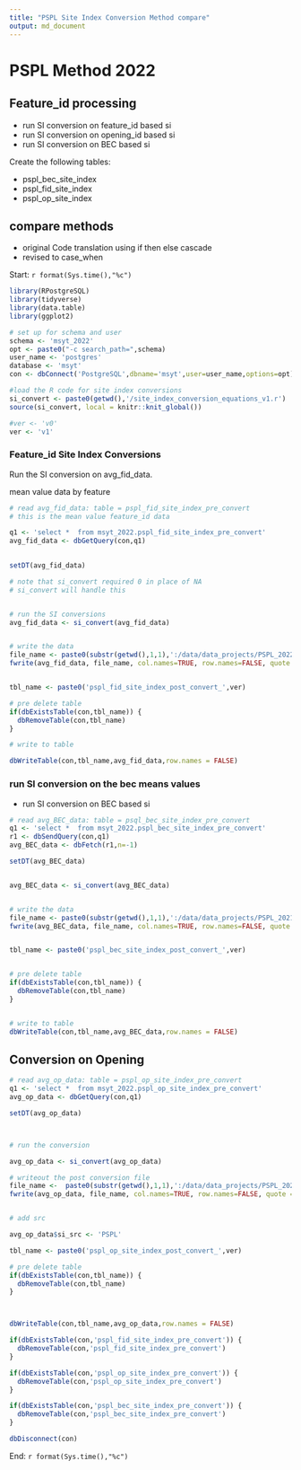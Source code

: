 ```yaml
---
title: "PSPL Site Index Conversion Method compare"
output: md_document
---
```



# PSPL Method 2022  

## Feature_id processing 

- run SI conversion on feature_id based si
- run SI conversion on opening_id based si
- run SI conversion on BEC based si 



Create the following tables:

- pspl_bec_site_index
- pspl_fid_site_index
- pspl_op_site_index

## compare methods 

- original Code translation using if then else cascade
- revised to case_when


Start: `r format(Sys.time(),"%c")`

```r

library(RPostgreSQL)
library(tidyverse)
library(data.table)
library(ggplot2)

# set up for schema and user
schema <- 'msyt_2022'
opt <- paste0("-c search_path=",schema)
user_name <- 'postgres'
database <- 'msyt'
con <- dbConnect('PostgreSQL',dbname='msyt',user=user_name,options=opt)


```

```r
#load the R code for site index conversions
si_convert <- paste0(getwd(),'/site_index_conversion_equations_v1.r')
source(si_convert, local = knitr::knit_global())

#ver <- 'v0'
ver <- 'v1'

```



### Feature_id Site Index Conversions

Run the SI conversion on avg_fid_data.   

mean value data by feature



```r


# read avg_fid_data: table = pspl_fid_site_index_pre_convert
# this is the mean value feature_id data

q1 <- 'select *  from msyt_2022.pspl_fid_site_index_pre_convert'
avg_fid_data <- dbGetQuery(con,q1)
 

setDT(avg_fid_data)

# note that si_convert required 0 in place of NA
# si_convert will handle this


# run the SI conversions
avg_fid_data <- si_convert(avg_fid_data)


# write the data
file_name <- paste0(substr(getwd(),1,1),':/data/data_projects/PSPL_2022/pspl_fid_site_index_post_convert_',ver,'.csv')
fwrite(avg_fid_data, file_name, col.names=TRUE, row.names=FALSE, quote = FALSE, sep=",")


tbl_name <- paste0('pspl_fid_site_index_post_convert_',ver)

# pre delete table
if(dbExistsTable(con,tbl_name)) {
  dbRemoveTable(con,tbl_name)
}

# write to table

dbWriteTable(con,tbl_name,avg_fid_data,row.names = FALSE)

```



### run SI conversion on the bec means values


- run SI conversion on BEC based si 

```r

# read avg_BEC_data: table = psql_bec_site_index_pre_convert
q1 <- 'select *  from msyt_2022.pspl_bec_site_index_pre_convert'
r1 <- dbSendQuery(con,q1)
avg_BEC_data <- dbFetch(r1,n=-1)

setDT(avg_BEC_data)


avg_BEC_data <- si_convert(avg_BEC_data)


# write the data
file_name <- paste0(substr(getwd(),1,1),':/data/data_projects/PSPL_2021/pspl_bec_site_index_post_convert_',ver,'.csv')
fwrite(avg_BEC_data, file_name, col.names=TRUE, row.names=FALSE, quote = FALSE, sep=",")


tbl_name <- paste0('pspl_bec_site_index_post_convert_',ver)


# pre delete table
if(dbExistsTable(con,tbl_name)) {
  dbRemoveTable(con,tbl_name)
}


# write to table
dbWriteTable(con,tbl_name,avg_BEC_data,row.names = FALSE)


```




## Conversion on Opening

```r



# read avg_op_data: table = pspl_op_site_index_pre_convert
q1 <- 'select *  from msyt_2022.pspl_op_site_index_pre_convert'
avg_op_data <- dbGetQuery(con,q1)

setDT(avg_op_data)



# run the conversion

avg_op_data <- si_convert(avg_op_data)

# writeout the post conversion file
file_name <-  paste0(substr(getwd(),1,1),':/data/data_projects/PSPL_2021/pspl_op_site_index_post_convert_',ver,'.csv')
fwrite(avg_op_data, file_name, col.names=TRUE, row.names=FALSE, quote = FALSE, sep=",")


# add src

avg_op_data$si_src <- 'PSPL'

tbl_name <- paste0('pspl_op_site_index_post_convert_',ver)

# pre delete table
if(dbExistsTable(con,tbl_name)) {
  dbRemoveTable(con,tbl_name)
}



dbWriteTable(con,tbl_name,avg_op_data,row.names = FALSE)


```


```r


if(dbExistsTable(con,'pspl_fid_site_index_pre_convert')) {
  dbRemoveTable(con,'pspl_fid_site_index_pre_convert')
}

if(dbExistsTable(con,'pspl_op_site_index_pre_convert')) {
  dbRemoveTable(con,'pspl_op_site_index_pre_convert')
}

if(dbExistsTable(con,'pspl_bec_site_index_pre_convert')) {
  dbRemoveTable(con,'pspl_bec_site_index_pre_convert')
}

```


```r

dbDisconnect(con)

```



End: `r format(Sys.time(),"%c")`